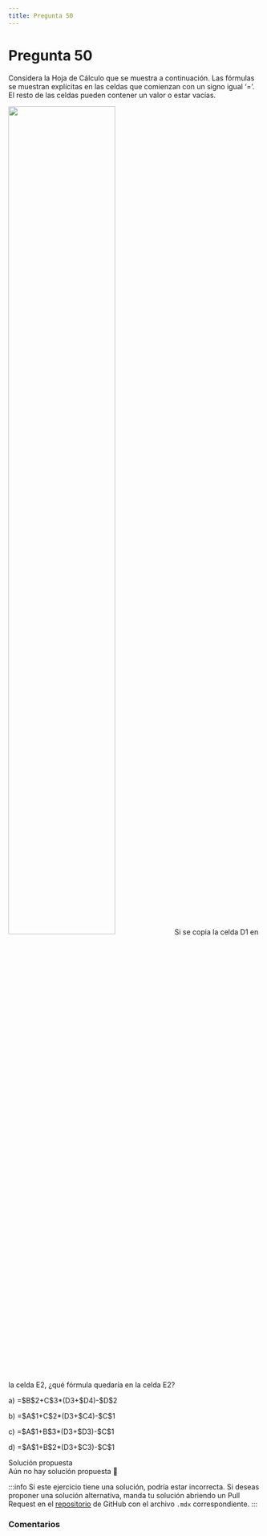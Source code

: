 ```yaml
---
title: Pregunta 50
---
```



# Pregunta 50

Considera la Hoja de Cálculo que se muestra a continuación. Las fórmulas se muestran explícitas en
las celdas que comienzan con un signo igual ‘=’. El resto de las celdas pueden contener un valor o
estar vacías.

<Image
  src="engineering/computing/exercises/2025-2/p50/image.png"
  width="65%"
/>
Si se copia la celda D1 en la celda E2, ¿qué fórmula quedaría en la celda E2?

a) =\$B\$2+C\$3*(D3+\$D4)-\$D\$2

b) =\$A\$1+C\$2*(D3+\$C4)-\$C\$1

c) =\$A\$1+B\$3*(D3+\$D3)-\$C\$1

d) =\$A\$1+B\$2*(D3+\$C3)-\$C\$1


<MDXDetails>
<summary>Solución propuesta</summary>

<div className="exercise">
Aún no hay solución propuesta 🥲
</div>

:::info
Si este ejercicio tiene una solución, podría estar incorrecta. Si deseas proponer una solución alternativa, manda tu solución abriendo
un Pull Request en el [repositorio](https://github.com/crow-rojas/apuntes-fundamentals/pulls) de GitHub con el archivo
`.mdx` correspondiente.
:::

</MDXDetails>

### Comentarios

<Disqus
  url="https://crow-rojas.github.io/apuntes-fundamentals/docs/mathematics/calculus-1-2-3/exercises/2019-2/p01"
  identifier="docs/mathematics/calculus-1-2-3/exercises/2019-2/p01"
  title="2019-2 Cálculo I, II y III - Pregunta 01"
/>
